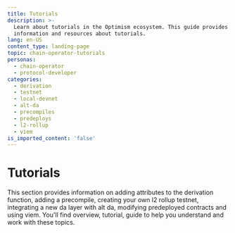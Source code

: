 ```yaml
---
title: Tutorials
description: >-
  Learn about tutorials in the Optimism ecosystem. This guide provides detailed
  information and resources about tutorials.
lang: en-US
content_type: landing-page
topic: chain-operator-tutorials
personas:
  - chain-operator  
  - protocol-developer
categories:
  - derivation
  - testnet
  - local-devnet
  - alt-da
  - precompiles
  - predeploys
  - l2-rollup
  - viem
is_imported_content: 'false'
---
```



# Tutorials

This section provides information on adding attributes to the derivation function, adding a precompile, creating your own l2 rollup testnet, integrating a new da layer with alt da, modifying predeployed contracts and using viem. You'll find overview, tutorial, guide to help you understand and work with these topics.

<Cards>
  <Card title="Adding attributes to the derivation function" href="/operators/chain-operators/tutorials/adding-derivation-attributes" />

  <Card title="Adding a precompile" href="/operators/chain-operators/tutorials/adding-precompiles" />

  <Card title="Creating your own l2 rollup testnet" href="/operators/chain-operators/tutorials/create-l2-rollup" />

  <Card title="Running a Local Development Environment" href="/operators/chain-operators/tutorials/chain-dev-net" />

  <Card title="Integrating a new da layer with alt Da" href="/operators/chain-operators/tutorials/integrating-da-layer" />

  <Card title="Migrating to permissionless fault proofs on OP Stack" href="/operators/chain-operators/tutorials/migrating-permissionless" />

  <Card title="Deploying new dispute games with OPCM" href="/operators/chain-operators/tutorials/dispute-games" />

  <Card title="Generating absolute prestate and preimage files" href="/operators/chain-operators/tutorials/absolute-prestate" />

  <Card title="Setting up a sequencer node for custom OP Stack chains" href="/operators/chain-operators/tutorials/sequncer-node" />
  
  <Card title="Modifying predeployed contracts" href="/operators/chain-operators/tutorials/modifying-predeploys" />

  <Card title="Using viem" href="/app-developers/get-started" />
</Cards>
